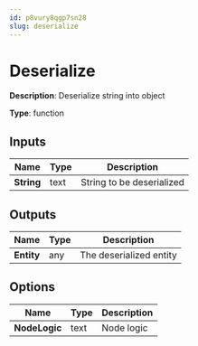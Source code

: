 ```yaml
---
id: p8vury8qgp7sn28
slug: deserialize
---
```


# Deserialize

**Description**: Deserialize string into object

**Type**: function

## Inputs

| Name | Type | Description |
| --- | --- | --- |
| **String** | text | String to be deserialized |
## Outputs

| Name | Type | Description |
| --- | --- | --- |
| **Entity** | any | The deserialized entity |
## Options

| Name | Type | Description |
| --- | --- | --- |
| **NodeLogic** | text | Node logic |
